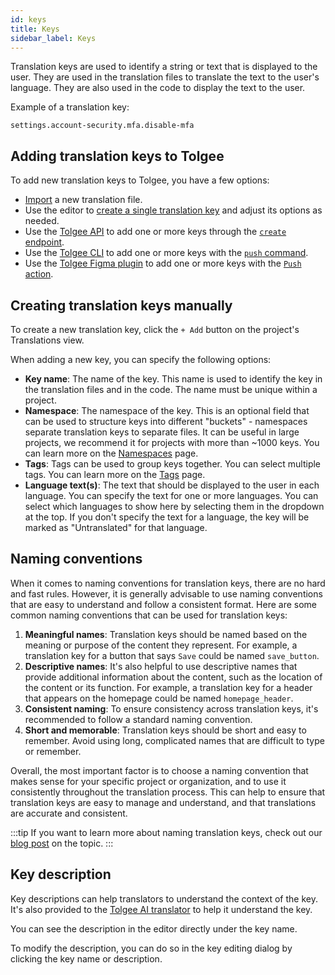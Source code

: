 ```yaml
---
id: keys
title: Keys
sidebar_label: Keys
---
```


Translation keys are used to identify a string or text that is displayed to the user.
They are used in the translation files to translate the text to the user's language. They are also used in the code to display the text to the user.

Example of a translation key:

```text
settings.account-security.mfa.disable-mfa
```

## Adding translation keys to Tolgee

To add new translation keys to Tolgee, you have a few options:

- [Import](/platform/projects_and_organizations/import) a new translation file.
- Use the editor to [create a single translation key](#creating-translation-keys-manually) and adjust its options as needed.
- Use the [Tolgee API](/api) to add one or more keys through the [`create` endpoint](/api/create-6).
- Use the [Tolgee CLI](/tolgee-cli) to add one or more keys with the [`push` command](/tolgee-cli/push-pull-strings#pushing-strings).
- Use the [Tolgee Figma plugin](/platform/integrations/figma_plugin/setup) to add one or more keys with the [`Push` action](/platform/integrations/figma_plugin/usage#push-adding-new-strings-and-translations).

## Creating translation keys manually

To create a new translation key, click the `+ Add` button on the project's Translations view.

<ScreenshotWrapper
  alt="Add key button"
  src="/img/docs/platform/add_key_button.webp"
/>

When adding a new key, you can specify the following options:

- **Key name**: The name of the key. This name is used to identify the key in the translation files and in the code. The name must be unique within a project.
- **Namespace**: The namespace of the key. This is an optional field that can be used to structure keys into different "buckets" - namespaces separate translation keys to separate files.
It can be useful in large projects, we recommend it for projects with more than ~1000 keys. You can learn more on the [Namespaces](namespaces) page.
- **Tags**: Tags can be used to group keys together. You can select multiple tags. You can learn more on the [Tags](tags) page.
- **Language text(s)**: The text that should be displayed to the user in each language. You can specify the text for one or more languages.
You can select which languages to show here by selecting them in the dropdown at the top. If you don't specify the text for a language, the key will be marked as "Untranslated" for that language.

<ScreenshotWrapper
  alt="Create key form"
  src="/img/docs/platform/create_key_form.webp"
/>

## Naming conventions

When it comes to naming conventions for translation keys, there are no hard and fast rules.
However, it is generally advisable to use naming conventions that are easy to understand and follow a consistent format. Here are some common naming conventions that can be used for translation keys:

1. **Meaningful names**: Translation keys should be named based on the meaning or purpose of the content they represent.
For example, a translation key for a button that says `Save` could be named `save_button`.
2. **Descriptive names**: It's also helpful to use descriptive names that provide additional information about the content, such as the location of the content or its function.
For example, a translation key for a header that appears on the homepage could be named `homepage_header`.
3. **Consistent naming**: To ensure consistency across translation keys, it's recommended to follow a standard naming convention.
4. **Short and memorable**: Translation keys should be short and easy to remember.
Avoid using long, complicated names that are difficult to type or remember.

Overall, the most important factor is to choose a naming convention that makes sense for your specific project or organization, and to use it consistently throughout the translation process.
This can help to ensure that translation keys are easy to manage and understand, and that translations are accurate and consistent.

:::tip
If you want to learn more about naming translation keys, check out our [blog post](https://tolgee.io/blog/naming-translation-keys) on the topic.
:::


## Key description
Key descriptions can help translators to understand the context of the key. It's also provided to the
[Tolgee AI translator](/platform/translation_process/ai_translator) to help it understand the key.

You can see the description in the editor directly under the key name.

<ScreenshotWrapper
  alt="Key description"
  src="/img/docs/platform/key_description.webp" />

To modify the description, you can do so in the key editing dialog by clicking the key name or description.
